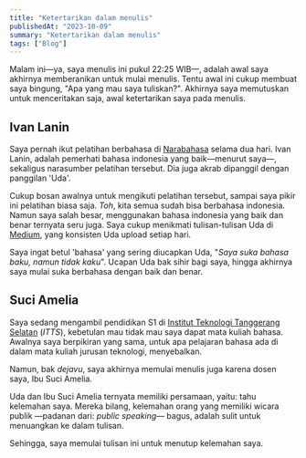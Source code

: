 ```yaml
---
title: "Ketertarikan dalam menulis"
publishedAt: "2023-10-09"
summary: "Ketertarikan dalam menulis"
tags: ["Blog"]
---
```


Malam ini—ya, saya menulis ini pukul 22:25 WIB—, adalah awal saya akhirnya memberanikan 
untuk mulai menulis. Tentu awal ini cukup membuat saya bingung, "Apa yang mau saya tuliskan?". 
Akhirnya saya memutuskan untuk menceritakan saja, awal ketertarikan saya pada menulis.

## Ivan Lanin

Saya pernah ikut pelatihan berbahasa di [Narabahasa](https://narabahasa.id/) selama dua hari. 
Ivan Lanin, adalah pemerhati bahasa indonesia yang baik—menurut saya—, sekaligus narasumber 
pelatihan tersebut. Dia juga akrab dipanggil dengan panggilan 'Uda'.

Cukup bosan awalnya untuk mengikuti pelatihan tersebut, sampai saya pikir ini pelatihan biasa 
saja. _Toh_, kita semua sudah bisa berbahasa indonesia. Namun saya salah besar, menggunakan 
bahasa indonesia yang baik dan benar ternyata seru juga. Saya cukup menikmati tulisan-tulisan 
Uda di [Medium](https://ivanlanin.medium.com/), yang konsisten Uda upload setiap hari.

Saya ingat betul 'bahasa' yang sering diucapkan Uda, "_Saya suka bahasa baku, namun tidak 
kaku_". Ucapan Uda bak sihir bagi saya, hingga akhirnya saya mulai suka berbahasa dengan baik 
dan benar.

## Suci Amelia

Saya sedang mengambil pendidikan S1 di [Institut Teknologi Tanggerang Selatan](https://itts.ac.id) 
(_ITTS_), kebetulan mau tidak mau saya dapat mata kuliah bahasa. Awalnya saya berpikiran yang sama, 
untuk apa pelajaran bahasa ada di dalam mata kuliah jurusan teknologi, menyebalkan.

Namun, bak _dejavu_, saya akhirnya memulai menulis juga karena dosen saya, Ibu Suci Amelia.

Uda dan Ibu Suci Amelia ternyata memiliki persamaan, yaitu: tahu kelemahan saya. Mereka bilang, 
kelemahan orang yang memiliki wicara publik —padanan dari: _public speaking_— bagus, adalah 
sulit untuk menuangkan ke dalam tulisan.

Sehingga, saya memulai tulisan ini untuk menutup kelemahan saya.

